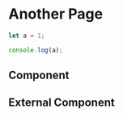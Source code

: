 # Another Page

```js filename="demo.js" {3} copy
let a = 1;

console.log(a);
```

## Component


<Counter/>

## External Component


<Counters />
